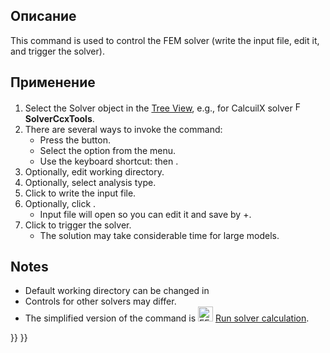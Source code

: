 <languages/>

{{Docnav/ru
|[[FEM_EquationHeat/ru|Тепловое уравнение]]
|[[FEM_SolverRun/ru|Запустить решатель]]
|[[FEM_Workbench/ru|Верстак "FEM"]]
|IconL=FEM_EquationHeat.svg
|IconR=FEM_SolverRun.svg
|IconC=Workbench_FEM.svg
}}

<div class="mw-translate-fuzzy">
{{GuiCommand/ru
|Name/ru=Управление решателем
|Name=FEM_SolverControl
|MenuLocation=Решить → Управление решателем
|Workbenches=[[FEM_Workbench/ru|FEM]]
|Shortcut={{KEY|S}} {{KEY|T}}
|SeeAlso=[[FEM_SolverRun/ru|Запустить решатель]]
}}
</div>

<span id="Description"></span>
==Описание==

This command is used to control the FEM solver (write the input file, edit it, and trigger the solver).

<span id="Usage"></span>
==Применение==

# Select the Solver object in the [[Tree_View|Tree View]], e.g., for CalcuilX solver [[Image:FEM_SolverCalculixCxxtools.svg|16px]] '''SolverCcxTools'''.
# There are several ways to invoke the command:
#* Press the {{Button|[[Image:FEM_SolverControl.svg|16px]] [[FEM_SolverControl|Solver Job Control]]}} button.
#* Select the {{MenuCommand|Solve → [[Image:FEM_SolverControl.svg|16px]] Solver Job Control}} option from the menu.
#* Use the keyboard shortcut: {{KEY|S}} then {{KEY|T}}.
# Optionally, edit working directory.
# Optionally, select analysis type.
# Click {{Button|Write .inp file}} to write the input file.
# Optionally, click {{Button|Edit .inp file}}.
#* Input file will open so you can edit it and save by {{KEY|Ctrl}}+{{KEY|S}}.
# Click {{Button|Run CalculiX}} to trigger the solver.
#* The solution may take considerable time for large models.

==Notes==

* Default working directory can be changed in {{MenuCommand|Edit → Preferences → FEM}}
* Controls for other solvers may differ.
* The simplified version of the command is [[Image:FEM_SolverRun.svg|24px]] [[FEM_SolverRun|Run solver calculation]].


{{Docnav/ru
|[[FEM_EquationHeat/ru|Тепловое уравнение]]
|[[FEM_SolverRun/ru|Запустить решатель]]
|[[FEM_Workbench/ru|Верстак "FEM"]]
|IconL=FEM_EquationHeat.svg
|IconR=FEM_SolverRun.svg
|IconC=Workbench_FEM.svg
}}

{{FEM_Tools_navi{{#translation:}}}}
{{Userdocnavi{{#translation:}}}}